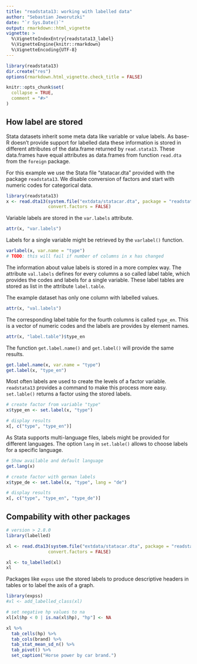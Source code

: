 ```yaml
---
title: "readstata13: working with labelled data"
author: "Sebastian Jeworutzki"
date: "`r Sys.Date()`"
output: rmarkdown::html_vignette
vignette: >
  %\VignetteIndexEntry{readstata13_label}
  %\VignetteEngine{knitr::rmarkdown}
  %\VignetteEncoding{UTF-8}
---
```


```r
library(readstata13)
dir.create("res")
options(rmarkdown.html_vignette.check_title = FALSE)

knitr::opts_chunk$set(
  collapse = TRUE,
  comment = "#>"
)
```

## How label are stored

Stata datasets inherit some meta data like variable or value labels. As base-R doesn't provide support for labelled data these information is stored in different attributes of the data.frame returned by `read.stata13`. These data.frames have equal attributes as data.frames from function `read.dta` from the `foreign` package.

For this example we use the Stata file "statacar.dta" provided with the package `readstata13`. We disable conversion of factors and start with numeric codes for categorical data.
```r
library(readstata13)
x <- read.dta13(system.file("extdata/statacar.dta", package = "readstata13"),
                convert.factors = FALSE)
```

Variable labels are stored in the `var.labels` attribute.
```r
attr(x, "var.labels")
```
Labels for a single variable might be retrieved by the `varlabel()` function.
```r
varlabel(x, var.name = "type")
# TODO: this will fail if number of columns in x has changed
```

The information about value labels is stored in a more complex way. The attribute `val.labels` defines for every columns a so called label table, which provides the codes and labels for a single variable. These label tables are stored as list in the attribute `label.table`.

The example dataset has only one column with labelled values.
```r
attr(x, "val.labels")
```
The corresponding label table for the fourth columns is called `type_en`. This is a vector of numeric codes and the labels are provides by element names.

```r
attr(x, "label.table")$type_en
```
The function `get.label.name()` and `get.label()` will provide the same results.
```r
get.label.name(x, var.name = "type")
get.label(x, "type_en")
```

Most often labels are used to create the levels of a factor variable. `readstata13` provides a command to make this process more easy. `set.lable()` returns a factor using the stored labels.

```r
# create factor from variable "type"
x$type_en <- set.label(x, "type")

# display results
x[, c("type", "type_en")]
```

As Stata supports multi-language files, labels might be provided for different languages. The option `lang` in `set.lable()` allows to choose labels for a specific language.

```r
# Show available and default language 
get.lang(x)

# create factor with german labels
x$type_de <- set.label(x, "type", lang = "de")

# display results
x[, c("type", "type_en", "type_de")]
```



## Compability with other packages

```r
# version > 2.8.0
library(labelled)

xl <- read.dta13(system.file("extdata/statacar.dta", package = "readstata13"),
                convert.factors = FALSE)

xl <- to_labelled(xl)
xl
```

Packages like `expss` use the stored labels to produce descriptive headers in tables or to label the axis of a graph.

```r
library(expss)
#xl <- add_labelled_class(xl) 

# set negative hp values to na
xl[xl$hp < 0 | is.na(xl$hp), "hp"] <- NA

xl %>% 
  tab_cells(hp) %>% 
  tab_cols(brand) %>% 
  tab_stat_mean_sd_n() %>% 
  tab_pivot() %>%
  set_caption("Horse power by car brand.")

```

